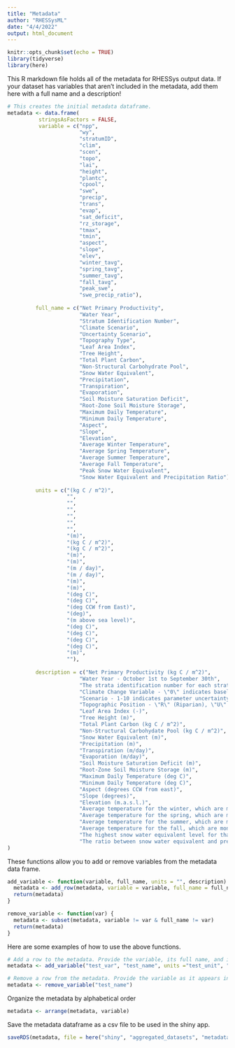```yaml
---
title: "Metadata"
author: "RHESSysML"
date: "4/4/2022"
output: html_document
---
```


```r
knitr::opts_chunk$set(echo = TRUE)
library(tidyverse)
library(here)
```

This R markdown file holds all of the metadata for RHESSys output data. If your dataset has variables that aren't included in the metadata, add them here with a full name and a description! 

```r
# This creates the initial metadata dataframe.
metadata <- data.frame(
          stringsAsFactors = FALSE,
          variable = c("npp",
                       "wy",
                       "stratumID",
                       "clim",
                       "scen",
                       "topo",
                       "lai",
                       "height",
                       "plantc",
                       "cpool",
                       "swe",
                       "precip",
                       "trans",
                       "evap",
                       "sat_deficit",
                       "rz_storage",
                       "tmax",
                       "tmin",
                       "aspect",
                       "slope",
                       "elev",
                       "winter_tavg",
                       "spring_tavg",
                       "summer_tavg",
                       "fall_tavg",
                       "peak_swe",
                       "swe_precip_ratio"),
          
         full_name = c("Net Primary Productivity",
                       "Water Year",
                       "Stratum Identification Number",
                       "Climate Scenario",
                       "Uncertainty Scenario",
                       "Topography Type",
                       "Leaf Area Index",
                       "Tree Height",
                       "Total Plant Carbon",
                       "Non-Structural Carbohydrate Pool",
                       "Snow Water Equivalent",
                       "Precipitation",
                       "Transpiration",
                       "Evaporation",
                       "Soil Moisture Saturation Deficit",
                       "Root-Zone Soil Moisture Storage",
                       "Maximum Daily Temperature",
                       "Minimum Daily Temperature",
                       "Aspect",
                       "Slope",
                       "Elevation",
                       "Average Winter Temperature",
                       "Average Spring Temperature",
                       "Average Summer Temperature",
                       "Average Fall Temperature",
                       "Peak Snow Water Equivalent",
                       "Snow Water Equivalent and Precipitation Ratio"),
         
         units = c("(kg C / m^2)",
                   "",
                   "",
                   "",
                   "",
                   "",
                   "",
                   "(m)",
                   "(kg C / m^2)",
                   "(kg C / m^2)",
                   "(m)",
                   "(m)",
                   "(m / day)",
                   "(m / day)",
                   "(m)",
                   "(m)",
                   "(deg C)",
                   "(deg C)",
                   "(deg CCW from East)",
                   "(deg)",
                   "(m above sea level)",
                   "(deg C)",
                   "(deg C)",
                   "(deg C)",
                   "(deg C)",
                   "(m)",
                   ""),
         
         description = c("Net Primary Productivity (kg C / m^2)",
                       "Water Year - October 1st to September 30th",
                       "The strata identification number for each stratum within the watershed",
                       "Climate Change Variable - \"0\" indicates baseline climate, \"2\" indicates +2 deg C of climate warming",
                       "Scenario - 1-10 indicates parameter uncertainty (6-10 refer to same parameter sets as 1-5, only difference is climate)",
                       "Topographic Position - \"R\" (Riparian), \"U\" (Upslope), or \"M\" (Mid-slope)",
                       "Leaf Area Index (-)",
                       "Tree Height (m)",
                       "Total Plant Carbon (kg C / m^2)",
                       "Non-Structural Carbohydate Pool (kg C / m^2)",
                       "Snow Water Equivalent (m)",
                       "Precipitation (m)",
                       "Transpiration (m/day)",
                       "Evaporation (m/day)",
                       "Soil Moisture Saturation Deficit (m)",
                       "Root-Zone Soil Moisture Storage (m)",
                       "Maximum Daily Temperature (deg C)",
                       "Minimum Daily Temperature (deg C)",
                       "Aspect (degrees CCW from east)",
                       "Slope (degrees)",
                       "Elevation (m.a.s.l.)",
                       "Average temperature for the winter, which are months 12, 1, 2 and 3 by default",
                       "Average temperature for the spring, which are months 4 and 5 by default",
                       "Average temperature for the summer, which are months 6, 7, 8 and 9 by default",
                       "Average temperature for the fall, which are months 10 and 11 by default",
                       "The highest snow water equivalent level for that water year",
                       "The ratio between snow water equivalent and precipitation")
)
```

These functions allow you to add or remove variables from the metadata data frame.

```r
add_variable <- function(variable, full_name, units = "", description) {
  metadata <- add_row(metadata, variable = variable, full_name = full_name, description = description)
  return(metadata)
}

remove_variable <- function(var) {
  metadata <- subset(metadata, variable != var & full_name != var)
  return(metadata)
}
```

Here are some examples of how to use the above functions.

```r
# Add a row to the metadata. Provide the variable, its full name, and its description in quotes.
metadata <- add_variable("test_var", "test_name", units ="test_unit", "test_desc")

# Remove a row from the metadata. Provide the variable as it appears in
metadata <- remove_variable("test_name")
```

Organize the metadata by alphabetical order

```r
metadata <- arrange(metadata, variable)
```

Save the metadata dataframe as a csv file to be used in the shiny app.

```r
saveRDS(metadata, file = here("shiny", "aggregated_datasets", "metadata.RDS"))
```








